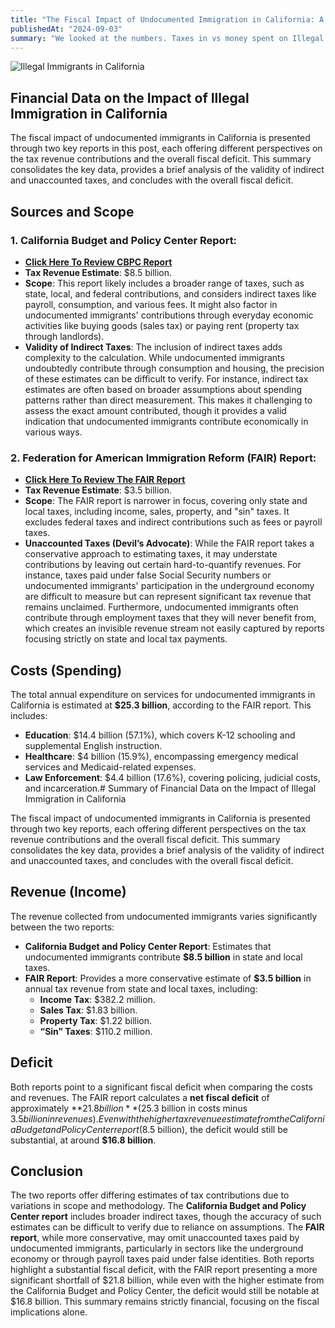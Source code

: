 ```yaml
---
title: "The Fiscal Impact of Undocumented Immigration in California: A Balanced Financial Analysis"
publishedAt: "2024-09-03"
summary: "We looked at the numbers. Taxes in vs money spent on Illegal Immigrants."
---
```


![Illegal Immigrants in California](https://i0.wp.com/calmatters.org/wp-content/uploads/2022/06/122222-Title-42-Migrants-MC-CM-08.jpg?fit=2000%2C1333&ssl=1)

## Financial Data on the Impact of Illegal Immigration in California

The fiscal impact of undocumented immigrants in California is presented through two key reports in this post, each offering different perspectives on the tax revenue contributions and the overall fiscal deficit. This summary consolidates the key data, provides a brief analysis of the validity of indirect and unaccounted taxes, and concludes with the overall fiscal deficit.

## Sources and Scope

### 1. California Budget and Policy Center Report:
- **[Click Here To Review CBPC Report](https://tinyurl.com/5xer4z33)**
- **Tax Revenue Estimate**: $8.5 billion.
- **Scope**: This report likely includes a broader range of taxes, such as state, local, and federal contributions, and considers indirect taxes like payroll, consumption, and various fees. It might also factor in undocumented immigrants' contributions through everyday economic activities like buying goods (sales tax) or paying rent (property tax through landlords).
- **Validity of Indirect Taxes**: The inclusion of indirect taxes adds complexity to the calculation. While undocumented immigrants undoubtedly contribute through consumption and housing, the precision of these estimates can be difficult to verify. For instance, indirect tax estimates are often based on broader assumptions about spending patterns rather than direct measurement. This makes it challenging to assess the exact amount contributed, though it provides a valid indication that undocumented immigrants contribute economically in various ways.

### 2. Federation for American Immigration Reform (FAIR) Report:
- **[Click Here To Review The FAIR Report](https://www.fairus.org/sites/default/files/2017-09/California-Cost-of-Illegal-Immigration.pdf)**
- **Tax Revenue Estimate**: $3.5 billion.
- **Scope**: The FAIR report is narrower in focus, covering only state and local taxes, including income, sales, property, and "sin" taxes. It excludes federal taxes and indirect contributions such as fees or payroll taxes.
- **Unaccounted Taxes (Devil’s Advocate)**: While the FAIR report takes a conservative approach to estimating taxes, it may understate contributions by leaving out certain hard-to-quantify revenues. For instance, taxes paid under false Social Security numbers or undocumented immigrants' participation in the underground economy are difficult to measure but can represent significant tax revenue that remains unclaimed. Furthermore, undocumented immigrants often contribute through employment taxes that they will never benefit from, which creates an invisible revenue stream not easily captured by reports focusing strictly on state and local tax payments.

## Costs (Spending)

The total annual expenditure on services for undocumented immigrants in California is estimated at **$25.3 billion**, according to the FAIR report. This includes:

- **Education**: $14.4 billion (57.1%), which covers K-12 schooling and supplemental English instruction.
- **Healthcare**: $4 billion (15.9%), encompassing emergency medical services and Medicaid-related expenses.
- **Law Enforcement**: $4.4 billion (17.6%), covering policing, judicial costs, and incarceration.# Summary of Financial Data on the Impact of Illegal Immigration in California

The fiscal impact of undocumented immigrants in California is presented through two key reports, each offering different perspectives on the tax revenue contributions and the overall fiscal deficit. This summary consolidates the key data, provides a brief analysis of the validity of indirect and unaccounted taxes, and concludes with the overall fiscal deficit.

## Revenue (Income)

The revenue collected from undocumented immigrants varies significantly between the two reports:

- **California Budget and Policy Center Report**: Estimates that undocumented immigrants contribute **$8.5 billion** in state and local taxes.
- **FAIR Report**: Provides a more conservative estimate of **$3.5 billion** in annual tax revenue from state and local taxes, including:
  - **Income Tax**: $382.2 million.
  - **Sales Tax**: $1.83 billion.
  - **Property Tax**: $1.22 billion.
  - **“Sin” Taxes**: $110.2 million.

## Deficit

Both reports point to a significant fiscal deficit when comparing the costs and revenues. The FAIR report calculates a **net fiscal deficit** of approximately **$21.8 billion** ($25.3 billion in costs minus $3.5 billion in revenues). Even with the higher tax revenue estimate from the California Budget and Policy Center report ($8.5 billion), the deficit would still be substantial, at around **$16.8 billion**.

## Conclusion

The two reports offer differing estimates of tax contributions due to variations in scope and methodology. The **California Budget and Policy Center report** includes broader indirect taxes, though the accuracy of such estimates can be difficult to verify due to reliance on assumptions. The **FAIR report**, while more conservative, may omit unaccounted taxes paid by undocumented immigrants, particularly in sectors like the underground economy or through payroll taxes paid under false identities. Both reports highlight a substantial fiscal deficit, with the FAIR report presenting a more significant shortfall of $21.8 billion, while even with the higher estimate from the California Budget and Policy Center, the deficit would still be notable at $16.8 billion. This summary remains strictly financial, focusing on the fiscal implications alone.